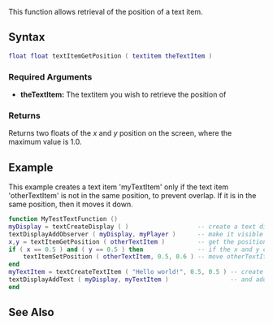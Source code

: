 
{{Server function}}
This function allows retrieval of the position of a text item.

==Syntax== 
<syntaxhighlight lang="lua">
float float textItemGetPosition ( textitem theTextItem )              
</syntaxhighlight> 

===Required Arguments=== 
*'''theTextItem:''' The textitem you wish to retrieve the position of

===Returns===
Returns two floats of the ''x'' and ''y'' position on the screen, where the maximum value is 1.0.

==Example== 
This example creates a text item 'myTextItem' only if the text item 'otherTextItem' is not in the same position, to prevent overlap.  If it is in the same position, then it moves it down.
<syntaxhighlight lang="lua">
function MyTestTextFunction ()
myDisplay = textCreateDisplay ( )                   -- create a text display
textDisplayAddObserver ( myDisplay, myPlayer )      -- make it visible to the player
x,y = textItemGetPosition ( otherTextItem )         -- get the position of 'otherTextItem'
if ( x == 0.5 ) and ( y == 0.5 ) then               -- if the x and y of the text item are in the middle
    textItemSetPosition ( otherTextItem, 0.5, 0.6 ) -- move otherTextItem down
end 
myTextItem = textCreateTextItem ( "Hello world!", 0.5, 0.5 ) -- create a new textitem in the middle saying "Hello world"
textDisplayAddText ( myDisplay, myTextItem )                 -- and add it to the text display
end
</syntaxhighlight>

==See Also==
{{Text functions}}